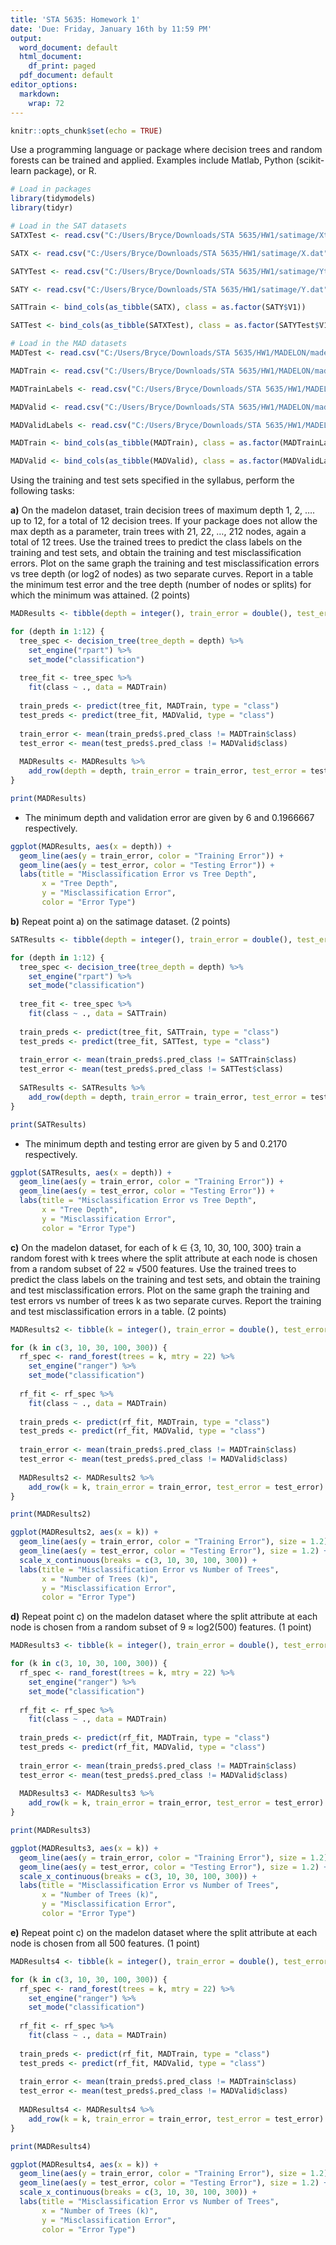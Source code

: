 ---
title: 'STA 5635: Homework 1'
date: 'Due: Friday, January 16th by 11:59 PM'
output:
  word_document: default
  html_document:
    df_print: paged
  pdf_document: default
editor_options:
  markdown:
    wrap: 72
---

```{r setup, include=FALSE}
knitr::opts_chunk$set(echo = TRUE)
```

Use a programming language or package where decision trees and random
forests can be trained and applied. Examples include Matlab, Python
(scikit-learn package), or R.

```{r results = 'hide'}
# Load in packages
library(tidymodels)
library(tidyr)
```

```{r}
# Load in the SAT datasets
SATXTest <- read.csv("C:/Users/Bryce/Downloads/STA 5635/HW1/satimage/Xtest.dat", header = FALSE, sep = " ")

SATX <- read.csv("C:/Users/Bryce/Downloads/STA 5635/HW1/satimage/X.dat", header = FALSE, sep = " ")

SATYTest <- read.csv("C:/Users/Bryce/Downloads/STA 5635/HW1/satimage/Ytest.dat", header = FALSE, sep = " ")

SATY <- read.csv("C:/Users/Bryce/Downloads/STA 5635/HW1/satimage/Y.dat", header = FALSE, sep = " ")

SATTrain <- bind_cols(as_tibble(SATX), class = as.factor(SATY$V1))

SATTest <- bind_cols(as_tibble(SATXTest), class = as.factor(SATYTest$V1))
```

```{r}
# Load in the MAD datasets
MADTest <- read.csv("C:/Users/Bryce/Downloads/STA 5635/HW1/MADELON/madelon_test.data", header = FALSE, sep = " ")

MADTrain <- read.csv("C:/Users/Bryce/Downloads/STA 5635/HW1/MADELON/madelon_train.data", header = FALSE, sep = " ")

MADTrainLabels <- read.csv("C:/Users/Bryce/Downloads/STA 5635/HW1/MADELON/madelon_train.labels", header = FALSE, sep = " ")

MADValid <- read.csv("C:/Users/Bryce/Downloads/STA 5635/HW1/MADELON/madelon_valid.data", header = FALSE, sep = " ")

MADValidLabels <- read.csv("C:/Users/Bryce/Downloads/STA 5635/HW1/MADELON/madelon_valid.labels", header = FALSE, sep = " ")

MADTrain <- bind_cols(as_tibble(MADTrain), class = as.factor(MADTrainLabels$V1)) %>% select (-c(V501))

MADValid <- bind_cols(as_tibble(MADValid), class = as.factor(MADValidLabels$V1)) %>% select (-c(V501))
```

Using the training and test sets specified in the syllabus, perform the
following tasks:

**a)** On the madelon dataset, train decision trees of maximum depth 1,
2, .... up to 12, for a total of 12 decision trees. If your package does
not allow the max depth as a parameter, train trees with 21, 22, ...,
212 nodes, again a total of 12 trees. Use the trained trees to predict
the class labels on the training and test sets, and obtain the training
and test misclassification errors. Plot on the same graph the training
and test misclassification errors vs tree depth (or log2 of nodes) as
two separate curves. Report in a table the minimum test error and the
tree depth (number of nodes or splits) for which the minimum was
attained. (2 points)

```{r}

MADResults <- tibble(depth = integer(), train_error = double(), test_error = double())

for (depth in 1:12) {
  tree_spec <- decision_tree(tree_depth = depth) %>% 
    set_engine("rpart") %>% 
    set_mode("classification")
  
  tree_fit <- tree_spec %>% 
    fit(class ~ ., data = MADTrain)
  
  train_preds <- predict(tree_fit, MADTrain, type = "class")
  test_preds <- predict(tree_fit, MADValid, type = "class")
  
  train_error <- mean(train_preds$.pred_class != MADTrain$class)
  test_error <- mean(test_preds$.pred_class != MADValid$class)
  
  MADResults <- MADResults %>% 
    add_row(depth = depth, train_error = train_error, test_error = test_error)
}

```

```{r}
print(MADResults)
```

-   The minimum depth and validation error are given by 6 and 0.1966667
    respectively.

```{r}
ggplot(MADResults, aes(x = depth)) +
  geom_line(aes(y = train_error, color = "Training Error")) +
  geom_line(aes(y = test_error, color = "Testing Error")) +
  labs(title = "Misclassification Error vs Tree Depth",
       x = "Tree Depth",
       y = "Misclassification Error",
       color = "Error Type")
```

**b)** Repeat point a) on the satimage dataset. (2 points)

```{r}

SATResults <- tibble(depth = integer(), train_error = double(), test_error = double())

for (depth in 1:12) {
  tree_spec <- decision_tree(tree_depth = depth) %>% 
    set_engine("rpart") %>% 
    set_mode("classification")
  
  tree_fit <- tree_spec %>% 
    fit(class ~ ., data = SATTrain)
  
  train_preds <- predict(tree_fit, SATTrain, type = "class")
  test_preds <- predict(tree_fit, SATTest, type = "class")
  
  train_error <- mean(train_preds$.pred_class != SATTrain$class)
  test_error <- mean(test_preds$.pred_class != SATTest$class)
  
  SATResults <- SATResults %>% 
    add_row(depth = depth, train_error = train_error, test_error = test_error)
}

```

```{r}
print(SATResults)
```

-   The minimum depth and testing error are given by 5 and 0.2170
    respectively.

```{r}
ggplot(SATResults, aes(x = depth)) +
  geom_line(aes(y = train_error, color = "Training Error")) +
  geom_line(aes(y = test_error, color = "Testing Error")) +
  labs(title = "Misclassification Error vs Tree Depth",
       x = "Tree Depth",
       y = "Misclassification Error",
       color = "Error Type")
```

**c)** On the madelon dataset, for each of k ∈ {3, 10, 30, 100, 300}
train a random forest with k trees where the split attribute at each
node is chosen from a random subset of 22 ≈ √500 features. Use the
trained trees to predict the class labels on the training and test sets,
and obtain the training and test misclassification errors. Plot on the
same graph the training and test errors vs number of trees k as two
separate curves. Report the training and test misclassification errors
in a table. (2 points)

```{r}

MADResults2 <- tibble(k = integer(), train_error = double(), test_error = double())

for (k in c(3, 10, 30, 100, 300)) {
  rf_spec <- rand_forest(trees = k, mtry = 22) %>% 
    set_engine("ranger") %>% 
    set_mode("classification")
  
  rf_fit <- rf_spec %>% 
    fit(class ~ ., data = MADTrain)
  
  train_preds <- predict(rf_fit, MADTrain, type = "class")
  test_preds <- predict(rf_fit, MADValid, type = "class")
  
  train_error <- mean(train_preds$.pred_class != MADTrain$class)
  test_error <- mean(test_preds$.pred_class != MADValid$class)
  
  MADResults2 <- MADResults2 %>% 
    add_row(k = k, train_error = train_error, test_error = test_error)
}

```

```{r}
print(MADResults2)
```

```{r}
ggplot(MADResults2, aes(x = k)) +
  geom_line(aes(y = train_error, color = "Training Error"), size = 1.2) +
  geom_line(aes(y = test_error, color = "Testing Error"), size = 1.2) +
  scale_x_continuous(breaks = c(3, 10, 30, 100, 300)) +
  labs(title = "Misclassification Error vs Number of Trees",
       x = "Number of Trees (k)",
       y = "Misclassification Error",
       color = "Error Type")
```

**d)** Repeat point c) on the madelon dataset where the split attribute
at each node is chosen from a random subset of 9 ≈ log2(500) features.
(1 point)

```{r}
MADResults3 <- tibble(k = integer(), train_error = double(), test_error = double())

for (k in c(3, 10, 30, 100, 300)) {
  rf_spec <- rand_forest(trees = k, mtry = 22) %>% 
    set_engine("ranger") %>% 
    set_mode("classification")
  
  rf_fit <- rf_spec %>% 
    fit(class ~ ., data = MADTrain)
  
  train_preds <- predict(rf_fit, MADTrain, type = "class")
  test_preds <- predict(rf_fit, MADValid, type = "class")
  
  train_error <- mean(train_preds$.pred_class != MADTrain$class)
  test_error <- mean(test_preds$.pred_class != MADValid$class)
  
  MADResults3 <- MADResults3 %>% 
    add_row(k = k, train_error = train_error, test_error = test_error)
}
```

```{r}
print(MADResults3)
```

```{r}
ggplot(MADResults3, aes(x = k)) +
  geom_line(aes(y = train_error, color = "Training Error"), size = 1.2) +
  geom_line(aes(y = test_error, color = "Testing Error"), size = 1.2) +
  scale_x_continuous(breaks = c(3, 10, 30, 100, 300)) +
  labs(title = "Misclassification Error vs Number of Trees",
       x = "Number of Trees (k)",
       y = "Misclassification Error",
       color = "Error Type")
```

**e)** Repeat point c) on the madelon dataset where the split attribute
at each node is chosen from all 500 features. (1 point)

```{r}
MADResults4 <- tibble(k = integer(), train_error = double(), test_error = double())

for (k in c(3, 10, 30, 100, 300)) {
  rf_spec <- rand_forest(trees = k, mtry = 22) %>% 
    set_engine("ranger") %>% 
    set_mode("classification")
  
  rf_fit <- rf_spec %>% 
    fit(class ~ ., data = MADTrain)
  
  train_preds <- predict(rf_fit, MADTrain, type = "class")
  test_preds <- predict(rf_fit, MADValid, type = "class")
  
  train_error <- mean(train_preds$.pred_class != MADTrain$class)
  test_error <- mean(test_preds$.pred_class != MADValid$class)
  
  MADResults4 <- MADResults4 %>% 
    add_row(k = k, train_error = train_error, test_error = test_error)
}
```

```{r}
print(MADResults4)
```

```{r}
ggplot(MADResults4, aes(x = k)) +
  geom_line(aes(y = train_error, color = "Training Error"), size = 1.2) +
  geom_line(aes(y = test_error, color = "Testing Error"), size = 1.2) +
  scale_x_continuous(breaks = c(3, 10, 30, 100, 300)) +
  labs(title = "Misclassification Error vs Number of Trees",
       x = "Number of Trees (k)",
       y = "Misclassification Error",
       color = "Error Type")
```
